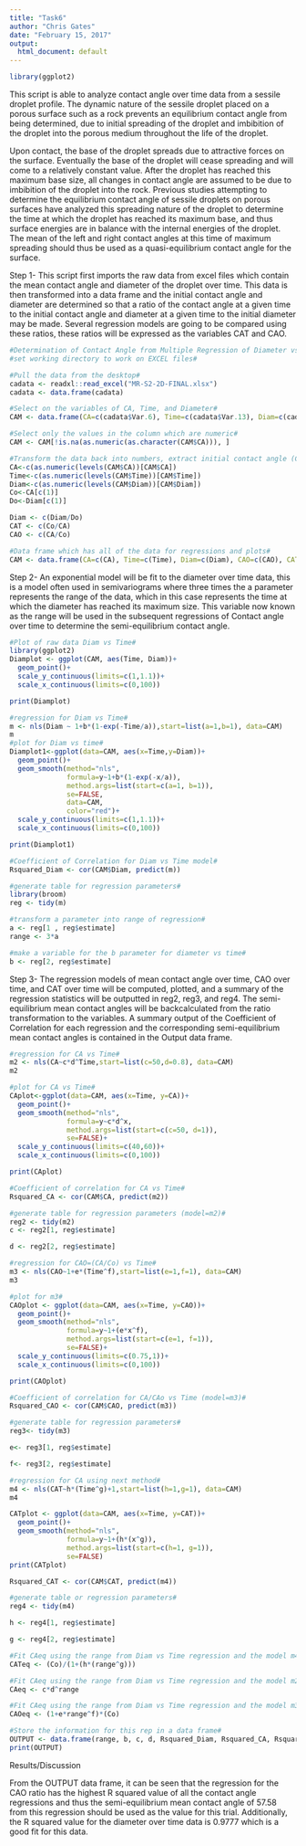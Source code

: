```yaml
---
title: "Task6"
author: "Chris Gates"
date: "February 15, 2017"
output:
  html_document: default
---
```

```r
library(ggplot2)
```





This script is able to analyze contact angle over time data from a sessile droplet profile. The dynamic nature of the sessile droplet placed on a porous surface such as a rock prevents an equilibrium contact angle from being determined, due to initial spreading of the droplet and imbibition of the droplet into the porous medium throughout the life of the droplet.

Upon contact, the base of the droplet spreads due to attractive forces on the surface. Eventually the base of the droplet will cease spreading and will come to a relatively constant value. After the droplet has reached this maximum base size, all changes in contact angle are assumed to be due to imbibition of the droplet into the rock. Previous studies attempting to determine the equilibrium contact angle of sessile droplets on porous surfaces have analyzed this spreading nature of the droplet to determine the time at which the droplet has reached its maximum base, and thus surface energies are in balance with the internal energies of the droplet. The mean of the left and right contact angles at this time of maximum spreading should thus be used as a quasi-equilibrium contact angle for the surface.

Step 1- This script first imports the raw data from excel files which contain the mean contact angle and diameter of the droplet over time. This data is then transformed into a data frame and the initial contact angle and diameter are determined so that a ratio of the contact angle at a given time to the initial contact angle and diameter at a given time to the initial diameter may be made. Several regression models are going to be compared using these ratios, these ratios will be expressed as the variables CAT and CAO.
```r
#Determination of Contact Angle from Multiple Regression of Diameter vs Time and Multiple Regression of Contact Angle vs Time#
#set working directory to work on EXCEL files#

#Pull the data from the desktop#
cadata <- readxl::read_excel("MR-S2-2D-FINAL.xlsx")
cadata <- data.frame(cadata)

#Select on the variables of CA, Time, and Diameter#
CAM <- data.frame(CA=c(cadata$Var.6), Time=c(cadata$Var.13), Diam=c(cadata$Var.11))

#Select only the values in the column which are numeric#
CAM <- CAM[!is.na(as.numeric(as.character(CAM$CA))), ]

#Transform the data back into numbers, extract initial contact angle (Co) and intial diameter (Do)#
CA<-c(as.numeric(levels(CAM$CA))[CAM$CA])
Time<-c(as.numeric(levels(CAM$Time))[CAM$Time])
Diam<-c(as.numeric(levels(CAM$Diam))[CAM$Diam])
Co<-CA[c(1)]
Do<-Diam[c(1)]

Diam <- c(Diam/Do)
CAT <- c(Co/CA)
CAO <- c(CA/Co)

#Data frame which has all of the data for regressions and plots#
CAM <- data.frame(CA=c(CA), Time=c(Time), Diam=c(Diam), CAO=c(CAO), CAT=c(CAT))
```

Step 2- An exponential model will be fit to the diameter over time data, this is a model often used in semivariograms where three times the a parameter represents the range of the data, which in this case represents the time at which the diameter has reached its maximum size. This variable now known as the range will be used in the subsequent regressions of Contact angle over time to determine the semi-equilibrium contact angle.
```r
#Plot of raw data Diam vs Time#
library(ggplot2)
Diamplot <- ggplot(CAM, aes(Time, Diam))+
  geom_point()+
  scale_y_continuous(limits=c(1,1.1))+
  scale_x_continuous(limits=c(0,100))

print(Diamplot)

#regression for Diam vs Time#
m <- nls(Diam ~ 1+b*(1-exp(-Time/a)),start=list(a=1,b=1), data=CAM)
m
#plot for Diam vs time#
Diamplot1<-ggplot(data=CAM, aes(x=Time,y=Diam))+
  geom_point()+
  geom_smooth(method="nls", 
              formula=y~1+b*(1-exp(-x/a)),
              method.args=list(start=c(a=1, b=1)),
              se=FALSE,
              data=CAM,
              color="red")+
  scale_y_continuous(limits=c(1,1.1))+
  scale_x_continuous(limits=c(0,100))

print(Diamplot1)

#Coefficient of Correlation for Diam vs Time model#
Rsquared_Diam <- cor(CAM$Diam, predict(m))

#generate table for regression parameters#
library(broom)
reg <- tidy(m)

#transform a parameter into range of regression#
a <- reg[1 , reg$estimate]
range <- 3*a

#make a variable for the b parameter for diameter vs time#
b <- reg[2, reg$estimate]
```

Step 3- The regression models of mean contact angle over time, CAO over time, and CAT over time will be computed, plotted, and a summary of the regression statistics will be outputted in reg2, reg3, and reg4. The semi-equilibrium mean contact angles will be backcalculated from the ratio transformation to the variables. A summary output of the Coefficient of Correlation for each regression and the corresponding semi-equilibrium mean contact angles is contained in the Output data frame.

```r
#regression for CA vs Time#
m2 <- nls(CA~c*d^Time,start=list(c=50,d=0.8), data=CAM)
m2

#plot for CA vs Time#
CAplot<-ggplot(data=CAM, aes(x=Time, y=CA))+
  geom_point()+
  geom_smooth(method="nls",
              formula=y~c*d^x,
              method.args=list(start=c(c=50, d=1)),
              se=FALSE)+
  scale_y_continuous(limits=c(40,60))+
  scale_x_continuous(limits=c(0,100))

print(CAplot)

#Coefficient of correlation for CA vs Time#
Rsquared_CA <- cor(CAM$CA, predict(m2))

#generate table for regression parameters (model=m2)#
reg2 <- tidy(m2)
c <- reg2[1, reg$estimate]

d <- reg2[2, reg$estimate]

#regression for CAO=(CA/Co) vs Time#
m3 <- nls(CAO~1+e*(Time^f),start=list(e=1,f=1), data=CAM)
m3

#plot for m3#
CAOplot <- ggplot(data=CAM, aes(x=Time, y=CAO))+
  geom_point()+
  geom_smooth(method="nls",
              formula=y~1+(e*x^f),
              method.args=list(start=c(e=1, f=1)),
              se=FALSE)+
  scale_y_continuous(limits=c(0.75,1))+
  scale_x_continuous(limits=c(0,100))

print(CAOplot)

#Coefficient of correlation for CA/CAo vs Time (model=m3)#
Rsquared_CAO <- cor(CAM$CAO, predict(m3))

#generate table for regression parameters#
reg3<- tidy(m3)

e<- reg3[1, reg$estimate]

f<- reg3[2, reg$estimate]

#regression for CA using next method#
m4 <- nls(CAT~h*(Time^g)+1,start=list(h=1,g=1), data=CAM)
m4

CATplot <- ggplot(data=CAM, aes(x=Time, y=CAT))+
  geom_point()+
  geom_smooth(method="nls",
              formula=y~1+(h*(x^g)),
              method.args=list(start=c(h=1, g=1)),
              se=FALSE)
print(CATplot)

Rsquared_CAT <- cor(CAM$CAT, predict(m4))

#generate table or regression parameters#
reg4 <- tidy(m4)

h <- reg4[1, reg$estimate]

g <- reg4[2, reg$estimate]

#Fit CAeq using the range from Diam vs Time regression and the model m4#
CATeq <- (Co)/(1+(h*(range^g)))

#Fit CAeq using the range from Diam vs Time regression and the model m2#
CAeq <- c*d^range

#Fit CAeq using the range from Diam vs Time regression and the model m3#
CAOeq <- (1+e*range^f)*(Co)

#Store the information for this rep in a data frame#
OUTPUT <- data.frame(range, b, c, d, Rsquared_Diam, Rsquared_CA, Rsquared_CAO, Rsquared_CAT, CAOeq, CATeq, CAeq)
print(OUTPUT)
```

Results/Discussion

From the OUTPUT data frame, it can be seen that the regression for the CAO ratio has the highest R squared value of all the contact angle regressions and thus the semi-equilibrium mean contact angle of 57.58 from this regression should be used as the value for this trial.
Additionally, the R squared value for the diameter over time data is 0.9777 which is a good fit for this data.

